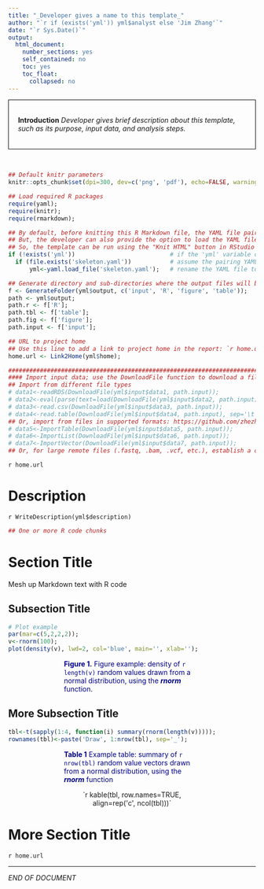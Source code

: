 ```yaml
---
title: "_Developer gives a name to this template_"
author: "`r if (exists('yml')) yml$analyst else 'Jim Zhang'`"
date: "`r Sys.Date()`"
output:
  html_document:
    number_sections: yes
    self_contained: no
    toc: yes
    toc_float:
      collapsed: no
---
```


<div style="border:black 1px solid; padding: 0.5cm 0.5cm">
**Introduction** _Developer gives brief description about this template, such as its purpose, input data, and analysis steps._
</div>

&nbsp;

```r
## Default knitr parameters
knitr::opts_chunk$set(dpi=300, dev=c('png', 'pdf'), echo=FALSE, warning=FALSE, message=FALSE);

## Load required R packages
require(yaml);
require(knitr);
require(rmarkdown); 

## By default, before knitting this R Markdown file, the YAML file pairing it has been loaded.
## But, the developer can also provide the option to load the YAML file on the fly.
## So, the template can be run using the "Knit HTML" button in RStudio
if (!exists('yml'))                           # if the 'yml' variable doesn't exist yet, create it by loading the YAML file
  if (file.exists('skeleton.yaml'))           # assume the pairing YAML file exists in the current folder with the same name
      yml<-yaml.load_file('skeleton.yaml');   # rename the YAML file to fit this template

## Generate directory and sub-directories where the output files will be
f <- GenerateFolder(yml$output, c('input', 'R', 'figure', 'table'));
path <- yml$output;
path.r <- f['R'];
path.tbl <- f['table'];
path.fig <- f['figure'];
path.input <- f['input'];

## URL to project home
## Use this line to add a link to project home in the report: `r home.url`
home.url <- Link2Home(yml$home);

##########################################################################################
#### Import input data; use the DownloadFile function to download a file first if it's remote
## Import from different file types
# data1<-readRDS(DownloadFile(yml$input$data1, path.input));                 # import from .rds file
# data2<-eval(parse(text=load(DownloadFile(yml$input$data2, path.input))));  # import from .rdata or .rd file
# data3<-read.csv(DownloadFile(yml$input$data3, path.input));                # import from .csv file
# data4<-read.table(DownloadFile(yml$input$data4, path.input), sep='\t');    # import from tab-delimited .txt file
## Or, import from files in supported formats: https://github.com/zhezhangsh/RoCA/blob/master/document/instruction/data_format.md
# data5<-ImportTable(DownloadFile(yml$input$data5, path.input));             # import table-like data in recognizable file types
# data6<-ImportList(DownloadFile(yml$input$data6, path.input));              # import list-like data in recognizable file types
# data7<-ImportVector(DownloadFile(yml$input$data7, path.input));            # import vector-like data in recognizable file types
## Or, for large remote files (.fastq, .bam, .vcf, etc.), establish a connection
```

`r home.url`

# Description

`r WriteDescription(yml$description)`

```r
## One or more R code chunks
```

# Section Title 

Mesh up Markdown text with R code

## Subsection Title

<div align='center'>
```r
# Plot example
par(mar=c(5,2,2,2));
v<-rnorm(100); 
plot(density(v), lwd=2, col='blue', main='', xlab=''); 
```
</div>

<div style="color:darkblue; padding:0 3cm">
**Figure 1.** Figure example: density of `r length(v)` random values drawn from a normal distribution, using the **_rnorm_** function. 
</div>

## More Subsection Title

```r
tbl<-t(sapply(1:4, function(i) summary(rnorm(length(v))))); 
rownames(tbl)<-paste('Draw', 1:nrow(tbl), sep='_'); 
```

<div style="color:darkblue; padding:0 3cm">
**Table 1** Example table: summary of `r nrow(tbl)` random value vectors drawn from a normal distribution, using the **_rnorm_** function
</div>

<div align='center', style="padding:0 3cm">
`r kable(tbl, row.names=TRUE, align=rep('c', ncol(tbl)))`
</div>

# More Section Title

`r home.url`

***
_END OF DOCUMENT_
